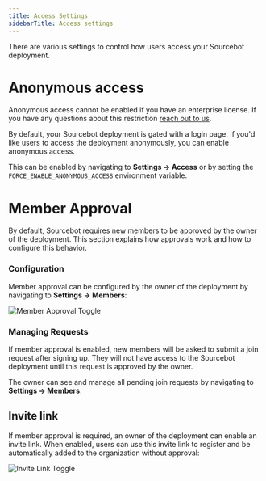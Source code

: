 ```yaml
---
title: Access Settings
sidebarTitle: Access settings
---
```


There are various settings to control how users access your Sourcebot deployment.

# Anonymous access

<Note>Anonymous access cannot be enabled if you have an enterprise license. If you have any questions about this restriction [reach out to us](https://www.sourcebot.dev/contact).</Note>

By default, your Sourcebot deployment is gated with a login page. If you'd like users to access the deployment anonymously, you can enable anonymous access. 

This can be enabled by navigating to **Settings -> Access** or by setting the `FORCE_ENABLE_ANONYMOUS_ACCESS` environment variable.

# Member Approval 

By default, Sourcebot requires new members to be approved by the owner of the deployment. This section explains how approvals work and how
to configure this behavior.

### Configuration
Member approval can be configured by the owner of the deployment by navigating to **Settings -> Members**:

![Member Approval Toggle](/images/member_approval_toggle.png)

### Managing Requests

If member approval is enabled, new members will be asked to submit a join request after signing up. They will not have access to the Sourcebot deployment
until this request is approved by the owner.

The owner can see and manage all pending join requests by navigating to **Settings -> Members**.

## Invite link

If member approval is required, an owner of the deployment can enable an invite link. When enabled, users
can use this invite link to register and be automatically added to the organization without approval:

![Invite Link Toggle](/images/invite_link_toggle.png)